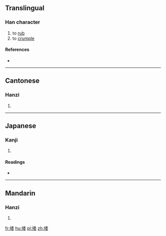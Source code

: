 ==Translingual==

===Han character===
{{Han char|rn=64|rad=手|as=08|sn=11|four=52044|canj=QHDV|ids=⿰扌委}}

# to [[rub]]
# to [[crumple]]

====References====
* {{Han ref|kx=0435.310|dkj=12223|dj=0785.130|hdz=31898.030|uh=637C|ud=25468|bh=D57B|bd=54651}}

----

==Cantonese==

===Hanzi===
{{yue-hanzi|jyut=[[no4]]|y=no4}}

# {{defn|lang=yue|sort=手08}}

----

==Japanese==

===Kanji===
{{ja-kanji|grade=|rs=手08}}

# {{defn|lang=ja|sort=手08}}

====Readings====
* {{ja-readings|on=[[だ]] (da), [[な]] (na), [[だい]] (dai), [[ない]] (nai)|kun=[[おす]] (osu)}}

----

==Mandarin==

===Hanzi===
{{cmn-hanzi|pin=[[ruó]] ([[ruo2]]), [[nuó]] ([[nuo2]])|wg=jo<sup>2</sup>, no<sup>2</sup>}}

# {{defn|lang=cmn|sort=手08}}

[[fr:捼]]
[[hu:捼]]
[[pl:捼]]
[[zh:捼]]